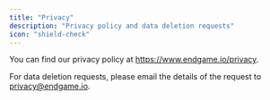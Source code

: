 ```yaml
---
title: "Privacy"
description: "Privacy policy and data deletion requests"
icon: "shield-check"
---
```


You can find our privacy policy at https://www.endgame.io/privacy.

For data deletion requests, please email the details of the request to [privacy@endgame.io](mailto:privacy@endgame.io).